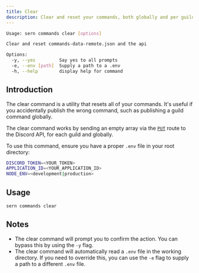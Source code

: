 ```yaml
---
title: Clear
description: Clear and reset your commands, both globally and per guild
---
```


```sh
Usage: sern commands clear [options]

Clear and reset commands-data-remote.json and the api

Options:
  -y, --yes         Say yes to all prompts
  -e, --env [path]  Supply a path to a .env
  -h, --help        display help for command
```

## Introduction

The clear command is a utility that resets all of your commands. It's useful if you accidentally publish the wrong command, such as publishing a guild command globally.

The clear command works by sending an empty array via the [`PUT`](https://discord.com/developers/docs/interactions/application-commands#bulk-overwrite-global-application-commands) route to the Discord API, for each guild and globally.

To use this command, ensure you have a proper `.env` file in your root directory:

```sh title=".env"
DISCORD_TOKEN=<YOUR_TOKEN>
APPLICATION_ID=<YOUR_APPLICATION_ID>
NODE_ENV=<development|production>
```

## Usage

```sh
sern commands clear
```

## Notes

- The clear command will prompt you to confirm the action. You can bypass this by using the `-y` flag.
- The clear command will automatically read a `.env` file in the working directory. If you need to override this, you can use the `-e` flag to supply a path to a different `.env` file.
